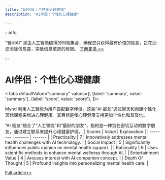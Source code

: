 ```yaml
---
title: "AI伴侣：个性化心理健康"
description: "AI伴侣：个性化心理健康"

---
```



:::info

“智闻AI“ 是由人工智能编撰的刊物集合，确保您只获得最有价值的信息，旨在助您消除信息差，突破信息茧房的局限。  [了解更多 >>](/)

:::

# AI伴侣：个性化心理健康


<Tabs
	defaultValue="summary"
	values={[
	{label: 'summary', value: 'summary'},
	{label: 'score', value: 'score'},
]}>
<TabItem value="summary">


Mynd 利用人工智能为用户匹配数字伴侣。这些“AI 密友”通过聊天和创建个性化冥想课程来增进心理健康。其目标是使心理健康支持更加个性化和普及化。

“AI 密友”结合了“人工智能”和“最好的朋友”，指的是一种旨在密切互动的数字朋友，通过建立联系来提升心理健康护理。
</TabItem>
<TabItem value="score">
	| Scores     | Value   | Explanation |
	| -------- | ------- | ------- |
	| Practicality  | 7    | Innovatively addresses mental health challenges with AI technology.    |
	| Social Impact | 5     | Significantly influences public opinion on mental health support.    |
	| Rationality    | 6    | Uses scientific methods to enhance mental wellness through AI.    |
	| Entertainment Value    | 4    | Arouses interest with AI companion concept.    |
	| Depth Of Thought    | 5    | Profound insights into personalizing mental health care.    |
</TabItem>
</Tabs>

[Full article>>](https://www.producthunt.com/posts/mynd)
